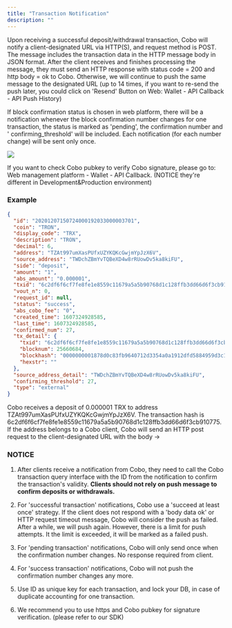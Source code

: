```yaml
---
title: "Transaction Notification"
description: ""
---
```


Upon receiving a successful deposit/withdrawal transaction, Cobo will notify a client-designated URL via HTTP(S), and request method is POST. The
message includes the transaction data in the HTTP message body in JSON format. After the client receives and finishes
processing the message, they must send an HTTP response with status code = 200 and http body = ok to Cobo. Otherwise,
we will continue to push the same message to the designated URL (up to 14 times, if you want to re-send the push later,
you could click on 'Resend' Button on Web: Wallet - API Callback - API Push History)

If block confirmation status is chosen in web platform, there will be a notification whenever the block confirmation
number changes for one transaction, the status is marked as 'pending', the confirmation number and '
confirming_threshold' will be included. Each notification (for each number change) will be sent only once.

<img src="/images/pendingpushEN.png" />


If you want to check Cobo pubkey to verify Cobo signature, please go to: Web management platform - Wallet - API
Callback. (NOTICE they're different in Development&Production environment)

### Example

```json
{
  "id": "20201207150724000192033000003701",
  "coin": "TRON",
  "display_code": "TRX",
  "description": "TRON",
  "decimal": 6,
  "address": "TZAt997umXasPUfxUZYKQKcGwjmYpJzX6V",
  "source_address": "TWDchZBmYvTQBeXD4w8rRUowDv5ka8kiFU",
  "side": "deposit",
  "amount": "1",
  "abs_amount": "0.000001",
  "txid": "6c2df6f6cf7fe8fe1e8559c11679a5a5b90768d1c128ffb3dd66d6f3cb910775",
  "vout_n": 0,
  "request_id": null,
  "status": "success",
  "abs_cobo_fee": "0",
  "created_time": 1607324928585,
  "last_time": 1607324928585,
  "confirmed_num": 27,
  "tx_detail": {
    "txid": "6c2df6f6cf7fe8fe1e8559c11679a5a5b90768d1c128ffb3dd66d6f3cb910775",
    "blocknum": 25660684,
    "blockhash": "0000000001878d0c83fb9640712d3354a0a1912dfd5884959d3c1a16b6f62e1c",
    "hexstr": ""
  },
  "source_address_detail": "TWDchZBmYvTQBeXD4w8rRUowDv5ka8kiFU",
  "confirming_threshold": 27,
  "type": "external"
}
```
Cobo receives a deposit of 0.000001 TRX to address TZAt997umXasPUfxUZYKQKcGwjmYpJzX6V. The transaction hash is
6c2df6f6cf7fe8fe1e8559c11679a5a5b90768d1c128ffb3dd66d6f3cb910775. If the address belongs to a Cobo client, Cobo will
send an HTTP post request to the client-designated URL with the body ->

### NOTICE

1. After clients receive a notification from Cobo, they need to call the Cobo transaction query interface with the ID
   from the notification to confirm the transaction's validity. **Clients should not rely on push message to confirm
   deposits or withdrawals.**

2. For 'successful transaction' notifications, Cobo use a 'succeed at least once' strategy. If the client does not
   respond with a 'body data ok' or HTTP request timeout message, Cobo will consider the push as failed. After a while,
   we will push again. However, there is a limit for push attempts. It the limit is exceeded, it will be marked as a
   failed push.

3. For 'pending transaction' notifications, Cobo will only send once when the confirmation number changes. No response
   required from client.

4. For 'success transaction' notifications, Cobo will not push the confirmation number changes any more.

5. Use ID as unique key for each transaction, and lock your DB, in case of duplicate accounting for one transaction.

6. We recommend you to use https and Cobo pubkey for signature verification. (please refer to our SDK)
